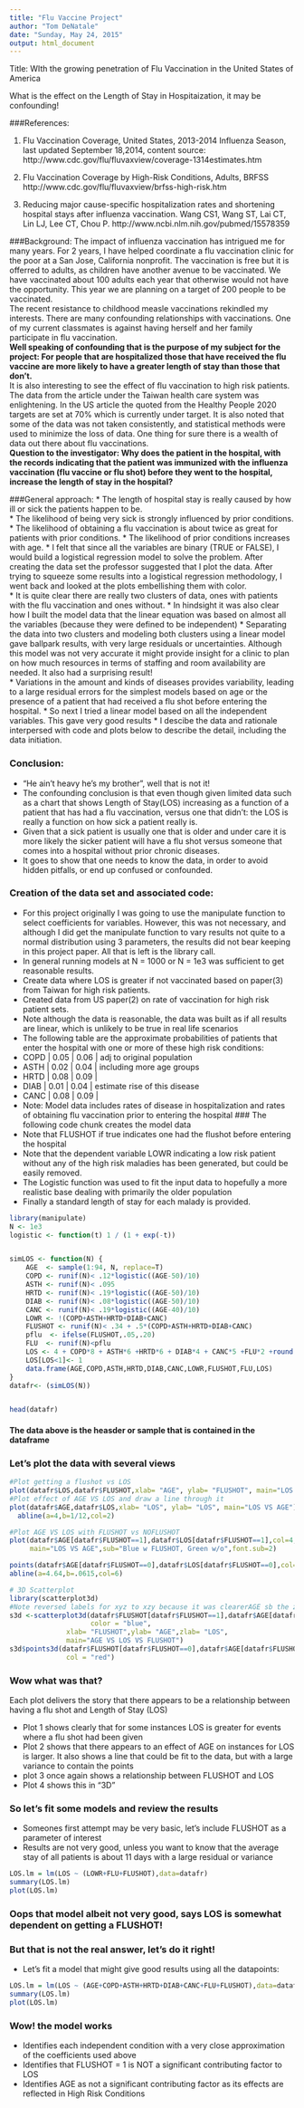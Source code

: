 ```yaml
---
title: "Flu Vaccine Project"
author: "Tom DeNatale"
date: "Sunday, May 24, 2015"
output: html_document
---
```


Title: WIth the growing penetration of Flu Vaccination in the United States of America

What is the effect on the Length of Stay in Hospitaization, it may be confounding!

###References: 

1) Flu Vaccination Coverage, United States, 2013-2014 Influenza Season, last updated September 18,2014, content source:
http://www.cdc.gov/flu/fluvaxview/coverage-1314estimates.htm

2) Flu Vaccination Coverage by High-Risk Conditions, Adults, BRFSS
http://www.cdc.gov/flu/fluvaxview/brfss-high-risk.htm

3) Reducing major cause-specific hospitalization rates and shortening hospital stays after influenza vaccination. Wang CS1,
Wang ST, Lai CT, Lin LJ, Lee CT, Chou P.
http://www.ncbi.nlm.nih.gov/pubmed/15578359

###Background: 
The impact of influenza vaccination has intrigued me for many years.  For 2 years, I have helped coordinate a flu vaccination
clinic for the poor at a San Jose, California nonprofit.  The vaccination is free but it is offerred to adults, as children have another avenue to be
vaccinated. We have vaccinated about 100 adults each year that otherwise would not have the opportunity.  This year we are planning on a target
of 200 people to be vaccinated.  
The recent resistance to childhood measle vaccinations rekindled my interests. There
are many confounding relationships with vaccinations. One of my current classmates is against having herself and
her family participate in flu vaccination.    
__Well speaking of confounding that is the purpose of my subject for the project: For people that are hospitalized those that have received the  flu vaccine are more likely to have a greater length of stay than those that don't.__  
It is also interesting to see the effect of flu vaccination to high risk patients.  The data from the article under the Taiwan health care system
was enlightening. In the US article the quoted from the Healthy People 2020 targets are set at 70% which is currently under target. It is also
noted that some of the data was not taken consistently, and statistical methods were used to minimize the loss of data. One thing for sure there is a wealth of data out there about flu vaccinations.  
__Question to the investigator:
Why does the patient in the hospital, with the records indicating that the patient was immunized with the influenza vaccination (flu vaccine or flu shot) before they went to the hospital, increase the length of stay in the hospital?__  

###General approach:
* The length of hospital stay is really caused by how ill or sick the patients happen to be.  
* The likelihood of being very sick is strongly influenced by prior conditions.
* The likelihood of obtaining a flu vaccination is about twice as great for patients with prior conditions.
* The likelihood of prior conditions increases with age.
* I felt that since all the variables are binary (TRUE or FALSE), I would build a logistical regression model to solve
the problem. After creating the data set the professor suggested that I plot the data. After trying to squeeze
some results into a logistical regression methodology, I went back and looked at the plots embellishing them with
color.  
* It is quite clear there are really two clusters of data, ones with patients with the flu vaccination and ones 
without. 
* In hindsight it was also clear how I built the model data that the linear equation was based on almost all
the variables (because they were defined to be independent)
* Separating the data into two clusters and modeling both clusters using a linear model gave ballpark results,
with very large residuals or uncertainties. Although this model was not very accurate it might provide insight for a clinic to plan on how much resources in terms of staffing and room availability are needed. It also had a surprising result!  
* Variations in the amount and kinds of diseases provides variability, leading to a large residual errors for the 
simplest models based on age or the presence of a patient that had received a flu shot before entering the hospital.
* So next I tried a linear model based on all the independent variables.  This gave very good results
* I descibe the data and rationale interpersed with code and plots below to describe the detail, including the data initiation.

### Conclusion:  
* "He ain't heavy he's my brother", well that is not it!
* The confounding conclusion is that even though given limited data such as a chart that shows Length of Stay(LOS) increasing as a function of a patient that has had a flu vaccination, versus one that didn't: the LOS is really a function on how sick a patient really is.  
* Given that a sick patient is usually one that is older and under care it is more likely the sicker patient will have a flu shot versus someone that comes into a hospital without prior chronic diseases. 
* It goes to show that one needs to know the data, in order to avoid hidden pitfalls, or end up confused or confounded.  

### Creation of the data set and associated code:
* For this project originally I was going to use the manipulate function to select coefficients for variables. However, this was not necessary, and although I did get the manipulate function to vary results not quite to a normal distribution using 3 parameters, the results did not bear keeping in this project paper.  All that is left is the library call.
* In general running models at N = 1000 or N = 1e3 was sufficient to get reasonable results.
* Create data where LOS is greater if not vaccinated based on paper(3) from Taiwan for high risk patients.
* Created data from US paper(2) on rate of vaccination for high risk patient sets.
* Note although the data is reasonable, the data was built as if all results are linear, which is unlikely to be 
true in real life scenarios
* The following table are the approximate probabilities of patients that enter the hospital with one or more of these high risk conditions:
+ COPD    |  0.05 |    0.06      | adj to original population
+ ASTH    |  0.02 |    0.04      | including more age groups
+ HRTD    |  0.08 |    0.09      | 
+ DIAB    |  0.01 |    0.04      | estimate rise of this disease
+ CANC    |  0.08 |    0.09      | 
+ Note: Model data includes rates of disease in hospitalization and rates of obtaining flu vaccination prior to entering the hospital
### The following code chunk creates the model data
* Note that FLUSHOT if true indicates one had the flushot before entering the hospital
* Note that the dependent variable LOWR indicating a low risk patient without any of the high risk maladies has been generated, but could be easily removed.
* The Logistic function was used to fit the input data to hopefully a more realistic base dealing with primarily the older population
* Finally a standard length of stay for each malady is provided.
```r
library(manipulate)
N <- 1e3
logistic <- function(t) 1 / (1 + exp(-t))


simLOS <- function(N) {
    AGE  <- sample(1:94, N, replace=T)
    COPD <- runif(N)< .12*logistic((AGE-50)/10)
    ASTH <- runif(N)< .095
    HRTD <- runif(N)< .19*logistic((AGE-50)/10)
    DIAB <- runif(N)< .08*logistic((AGE-50)/10)
    CANC <- runif(N)< .19*logistic((AGE-40)/10)
    LOWR <- !(COPD+ASTH+HRTD+DIAB+CANC)
    FLUSHOT <- runif(N)< .34 + .5*(COPD+ASTH+HRTD+DIAB+CANC)
    pflu  <- ifelse(FLUSHOT,.05,.20)
    FLU  <- runif(N)<pflu
    LOS <- 4 + COPD*8 + ASTH*6 +HRTD*6 + DIAB*4 + CANC*5 +FLU*2 +round(rnorm(N,sd=2,mean=0),digits=0)
    LOS[LOS<1]<- 1
    data.frame(AGE,COPD,ASTH,HRTD,DIAB,CANC,LOWR,FLUSHOT,FLU,LOS)    
}
datafr<- (simLOS(N))


head(datafr)
```
#### The data above is the heasder or sample that is contained in the dataframe
### Let's plot the data with several views
```r
#Plot getting a flushot vs LOS
plot(datafr$LOS,datafr$FLUSHOT,xlab= "AGE", ylab= "FLUSHOT", main="LOS VS FLUSHOT")
#Plot effect of AGE VS LOS and draw a line through it
plot(datafr$AGE,datafr$LOS,xlab= "LOS", ylab= "LOS", main="LOS VS AGE")
  abline(a=4,b=1/12,col=2)
```
```r
#Plot AGE VS LOS with FLUSHOT vs NOFLUSHOT
plot(datafr$AGE[datafr$FLUSHOT==1],datafr$LOS[datafr$FLUSHOT==1],col=4, xlab= "AGE", ylab= "LOS",
     main="LOS VS AGE",sub="Blue w FLUSHOT, Green w/o",font.sub=2)

points(datafr$AGE[datafr$FLUSHOT==0],datafr$LOS[datafr$FLUSHOT==0],col=3,pch = 5)
abline(a=4.64,b=.0615,col=6)

# 3D Scatterplot
library(scatterplot3d)
#Note reversed labels for xyz to xzy because it was clearerAGE sb the z axis and LOS the y axis
s3d <-scatterplot3d(datafr$FLUSHOT[datafr$FLUSHOT==1],datafr$AGE[datafr$FLUSHOT==1],datafr$LOS[datafr$FLUSHOT==1], 
                    color = "blue",
              xlab= "FLUSHOT",ylab= "AGE",zlab= "LOS", 
              main="AGE VS LOS VS FLUSHOT")
s3d$points3d(datafr$FLUSHOT[datafr$FLUSHOT==0],datafr$AGE[datafr$FLUSHOT==0],datafr$LOS[datafr$FLUSHOT==0],
              col = "red")
```

### Wow what was that?
Each plot delivers the story that there appears to be a relationship between having a flu shot and Length of Stay (LOS)  

* Plot 1 shows clearly that for some instances LOS is greater for events where a flu shot had been given
* Plot 2 shows that there appears to an effect of AGE on instances for LOS is larger. It also shows a line that
could be fit to the data, but with a large variance to contain the points
* plot 3 once again shows a relationship between FLUSHOT and LOS
* Plot 4 shows this in "3D"

### So let's fit some models and review the results
* Someones first attempt may be very basic, let's include FLUSHOT as a parameter of interest
* Results are not very good, unless you want to know that the average stay of all patients is about 11 days with a large residual or variance

```r
LOS.lm = lm(LOS ~ (LOWR+FLU+FLUSHOT),data=datafr)
summary(LOS.lm)
plot(LOS.lm)
```

### Oops that model albeit not very good, says LOS is somewhat dependent on getting a FLUSHOT!
### But that is not the real answer, let's do it right!
* Let's fit a model that might give good results using all the datapoints:

```r
LOS.lm = lm(LOS ~ (AGE+COPD+ASTH+HRTD+DIAB+CANC+FLU+FLUSHOT),data=datafr)
summary(LOS.lm)
plot(LOS.lm)
```

### Wow! the model works
* Identifies each independent condition with a very close approximation of the coefficients used above
* Identifies that FLUSHOT = 1 is NOT a significant contributing factor to LOS
* Identifies AGE as not a significant contributing factor as its effects are reflected in High Risk Conditions